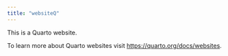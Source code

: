 ```yaml
---
title: "websiteQ"
---
```


This is a Quarto website.

To learn more about Quarto websites visit <https://quarto.org/docs/websites>.
